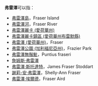 '''弗雷澤'''可以指：

*[[弗雷澤島|弗雷澤島]]，Fraser Island
*[[弗雷澤河|弗雷澤河]]，Fraser River
*[[弗雷澤麗卡_(愛荷華州)|弗雷澤麗卡 (愛荷華州)]]
*[[弗雷澤麗卡鎮區_(愛荷華州布雷默縣)|弗雷澤麗卡鎮區 (愛荷華州布雷默縣)]]
*[[弗雷澤_(愛荷華州)|弗雷澤 (愛荷華州)]]，Fraser
*[[弗雷澤公園_(加利福尼亞州)|弗雷澤公園 (加利福尼亞州)]]，Frazier Park
*[[弗雷澤無鬚魮|弗雷澤無鬚魮]]，Puntius fraseri
*[[詹姆斯·弗雷澤|詹姆斯·弗雷澤]]
*[[弗雷澤·斯托達特|弗雷澤·斯托達特]]，James Fraser Stoddart
*[[謝莉-安·弗雷澤|謝莉-安·弗雷澤]]，Shelly-Ann Fraser
*[[弗雷澤·埃爾德|弗雷澤·埃爾德]]，Fraser Aird

{{disambig}}